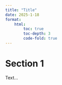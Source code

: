 ```yaml
---
title: "Title"
date: 2025-1-18
format:
    html:
        toc: true
        toc-depth: 3
        code-fold: true
---
```

# Section 1
Text...